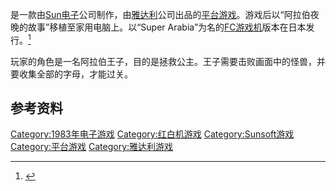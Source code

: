 {{NoteTA
| G1=Games
}}

{{vgname|超级阿拉伯大冒险|ja=アラビアン|en=Arabian|aka=辛巴达}}是一款由[[Sun电子|Sun电子]]公司制作，由[[雅达利|雅达利]]公司出品的[[平台游戏|平台游戏]]。游戏后以“阿拉伯夜晚的故事”移植至家用电脑上。以“Super Arabia”为名的[[FC游戏机|FC游戏机]]版本在日本发行。<ref name="NES">{{cite web| url = http://www.sun-denshi.co.jp/soft/sms/sms01/sms1.html Memorial Series: SunSoft Vol. 1 webpage| title = Release information| access-date = 2015-06-12| archive-date = 2021-01-23| archive-url = https://web.archive.org/web/20210123011313/https://www.sun-denshi.co.jp/soft/sms/sms01/sms1.html| dead-url = no}}</ref>

玩家的角色是一名阿拉伯王子，目的是拯救公主。王子需要击败画面中的怪兽，并要收集全部的字母，才能过关。

== 参考资料 ==
{{Reflist}}

{{DEFAULTSORT:Arabian}}
[[Category:1983年电子游戏|Category:1983年电子游戏]]
[[Category:红白机游戏|Category:红白机游戏]]
[[Category:Sunsoft游戏|Category:Sunsoft游戏]]
[[Category:平台游戏|Category:平台游戏]]
[[Category:雅达利游戏|Category:雅达利游戏]]

{{Platform-videogame-stub}}